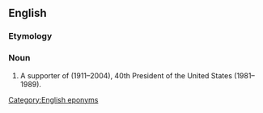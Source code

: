 ==English==

===Etymology===
{{suffix|Reagan|ite}}

===Noun===
{{en-noun}}

# A supporter of {{w|Ronald Reagan}} (1911–2004), 40th President of the United States (1981–1989).

[[Category:English eponyms]]